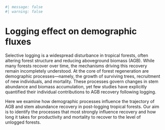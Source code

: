 ```r
#| message: false
#| warning: false
```

# Logging effect on demographic fluxes

Selective logging is a widespread disturbance in tropical forests, often altering forest structure and reducing aboveground biomass (AGB). While many forests recover over time, the mechanisms driving this recovery remain incompletely understood. At the core of forest regeneration are demographic processes—namely, the growth of surviving trees, recruitment of new individuals, and mortality. These processes govern changes in stem abundance and biomass accumulation, yet few studies have explicitly quantified their individual contributions to AGB recovery following logging.

Here we examine how demographic processes influence the trajectory of AGB and stem abundance recovery in post-logging tropical forests. Our aim is to identify the processes that most strongly influence recovery and how long it takes for productivity and mortality to recover to the level of unlogged forests.
